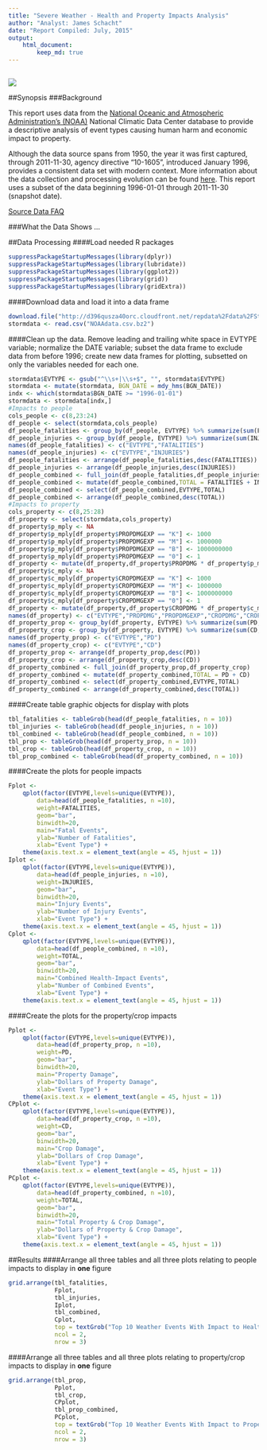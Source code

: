 ```yaml
---
title: "Severe Weather - Health and Property Impacts Analysis"
author: "Analyst: James Schacht"
date: "Report Compiled: July, 2015"
output: 
    html_document: 
        keep_md: true
---
```

##
<a href="http://www.linkedin.com/in/schachtjames" target="_blank" title="James Schacht"><img src="http://itsprinting.org/images/james.schacht.jpg"></a>

##Synopsis
###Background
<p>
This report uses data from the <a href=https://www.ncdc.noaa.gov/" target="_blank">National Oceanic and Atmospheric Administration's (NOAA)</a> National Climatic Data Center database to provide a descriptive analysis of event types causing human harm and economic impact to property. 
</p>
<p>
Although the data source spans from 1950, the year it was first captured, through 2011-11-30, agency directive "10-1605", introduced January 1996, provides a consistent data set with modern context. More information about the data collection and processing evolution can be found <a href="https://www.ncdc.noaa.gov/stormevents/details.jsp" target="_blank">here</a>.  This report uses a subset of the data beginning 1996-01-01 through 2011-11-30 (snapshot date).
</p>
<p>
<a href="https://d396qusza40orc.cloudfront.net/repdata%2Fpeer2_doc%2FNCDC%20Storm%20Events-FAQ%20Page.pdf" target="_blank">Source Data FAQ</a>
</p>
###What the Data Shows
...


##Data Processing
####Load needed R packages
```r
suppressPackageStartupMessages(library(dplyr))
suppressPackageStartupMessages(library(lubridate))
suppressPackageStartupMessages(library(ggplot2))
suppressPackageStartupMessages(library(grid))
suppressPackageStartupMessages(library(gridExtra))
``` 
####Download data and load it into a data frame
```r
download.file("http://d396qusza40orc.cloudfront.net/repdata%2Fdata%2FStormData.csv.bz2", "NOAAdata.csv.bz2", mode="wb")
stormdata <- read.csv("NOAAdata.csv.bz2")
```
####Clean up the data. Remove leading and trailing white space in EVTYPE variable; normalize the DATE variable; subset the data frame to exclude data from before 1996; create new data frames for plotting, subsetted on only the variables needed for each one.
```r
stormdata$EVTYPE <- gsub("^\\s+|\\s+$", "", stormdata$EVTYPE)
stormdata <- mutate(stormdata, BGN_DATE = mdy_hms(BGN_DATE))
indx <- which(stormdata$BGN_DATE >= "1996-01-01")
stormdata <- stormdata[indx,]
#Impacts to people
cols_people <- c(8,23:24)
df_people <- select(stormdata,cols_people)
df_people_fatalities <- group_by(df_people, EVTYPE) %>% summarize(sum(FATALITIES))
df_people_injuries <- group_by(df_people, EVTYPE) %>% summarize(sum(INJURIES))
names(df_people_fatalities) <- c("EVTYPE","FATALITIES")
names(df_people_injuries) <- c("EVTYPE","INJURIES")
df_people_fatalities <- arrange(df_people_fatalities,desc(FATALITIES))
df_people_injuries <- arrange(df_people_injuries,desc(INJURIES))
df_people_combined <- full_join(df_people_fatalities,df_people_injuries)
df_people_combined <- mutate(df_people_combined,TOTAL = FATALITIES + INJURIES)
df_people_combined <- select(df_people_combined,EVTYPE,TOTAL)
df_people_combined <- arrange(df_people_combined,desc(TOTAL))
#Impacts to property
cols_property <- c(8,25:28)
df_property <- select(stormdata,cols_property)
df_property$p_mply <- NA
df_property$p_mply[df_property$PROPDMGEXP == "K"] <- 1000
df_property$p_mply[df_property$PROPDMGEXP == "M"] <- 1000000
df_property$p_mply[df_property$PROPDMGEXP == "B"] <- 1000000000
df_property$p_mply[df_property$PROPDMGEXP == "0"] <- 1
df_property <- mutate(df_property,df_property$PROPDMG * df_property$p_mply)
df_property$c_mply <- NA
df_property$c_mply[df_property$CROPDMGEXP == "K"] <- 1000
df_property$c_mply[df_property$CROPDMGEXP == "M"] <- 1000000
df_property$c_mply[df_property$CROPDMGEXP == "B"] <- 1000000000
df_property$c_mply[df_property$CROPDMGEXP == "0"] <- 1
df_property <- mutate(df_property,df_property$CROPDMG * df_property$c_mply)
names(df_property) <- c("EVTYPE","PROPDMG","PROPDMGEXP","CROPDMG","CROPDMGEXP","p_mply","PD","c_mply","CD")
df_property_prop <- group_by(df_property, EVTYPE) %>% summarize(sum(PD,na.rm=T))
df_property_crop <- group_by(df_property, EVTYPE) %>% summarize(sum(CD,na.rm=T))
names(df_property_prop) <- c("EVTYPE","PD")
names(df_property_crop) <- c("EVTYPE","CD")
df_property_prop <- arrange(df_property_prop,desc(PD))
df_property_crop <- arrange(df_property_crop,desc(CD))
df_property_combined <- full_join(df_property_prop,df_property_crop)
df_property_combined <- mutate(df_property_combined,TOTAL = PD + CD)
df_property_combined <- select(df_property_combined,EVTYPE,TOTAL)
df_property_combined <- arrange(df_property_combined,desc(TOTAL))
```
####Create table graphic objects for display with plots
```r
tbl_fatalities <- tableGrob(head(df_people_fatalities, n = 10))
tbl_injuries <- tableGrob(head(df_people_injuries, n = 10))
tbl_combined <- tableGrob(head(df_people_combined, n = 10))
tbl_prop <- tableGrob(head(df_property_prop, n = 10))
tbl_crop <- tableGrob(head(df_property_crop, n = 10))
tbl_prop_combined <- tableGrob(head(df_property_combined, n = 10))
```
####Create the plots for people impacts
```r
Fplot <- 
    qplot(factor(EVTYPE,levels=unique(EVTYPE)),
        data=head(df_people_fatalities, n =10), 
        weight=FATALITIES, 
        geom="bar", 
        binwidth=20,
        main="Fatal Events",
        ylab="Number of Fatalities",
        xlab="Event Type") +
    theme(axis.text.x = element_text(angle = 45, hjust = 1))
Iplot <- 
    qplot(factor(EVTYPE,levels=unique(EVTYPE)),
        data=head(df_people_injuries, n =10), 
        weight=INJURIES, 
        geom="bar", 
        binwidth=20,
        main="Injury Events",
        ylab="Number of Injury Events",
        xlab="Event Type") +
    theme(axis.text.x = element_text(angle = 45, hjust = 1))
Cplot <- 
    qplot(factor(EVTYPE,levels=unique(EVTYPE)),
        data=head(df_people_combined, n =10), 
        weight=TOTAL, 
        geom="bar", 
        binwidth=20,
        main="Combined Health-Impact Events",
        ylab="Number of Combined Events",
        xlab="Event Type") +
    theme(axis.text.x = element_text(angle = 45, hjust = 1))
```
####Create the plots for the property/crop impacts
```r
Pplot <- 
    qplot(factor(EVTYPE,levels=unique(EVTYPE)),
        data=head(df_property_prop, n =10), 
        weight=PD, 
        geom="bar", 
        binwidth=20,
        main="Property Damage",
        ylab="Dollars of Property Damage",
        xlab="Event Type") +
    theme(axis.text.x = element_text(angle = 45, hjust = 1))
CPplot <- 
    qplot(factor(EVTYPE,levels=unique(EVTYPE)),
        data=head(df_property_crop, n =10), 
        weight=CD, 
        geom="bar", 
        binwidth=20,
        main="Crop Damage",
        ylab="Dollars of Crop Damage",
        xlab="Event Type") +
    theme(axis.text.x = element_text(angle = 45, hjust = 1))
PCplot <- 
    qplot(factor(EVTYPE,levels=unique(EVTYPE)),
        data=head(df_property_combined, n =10), 
        weight=TOTAL, 
        geom="bar", 
        binwidth=20,
        main="Total Property & Crop Damage",
        ylab="Dollars of Property & Crop Damage",
        xlab="Event Type") +
    theme(axis.text.x = element_text(angle = 45, hjust = 1))
```
##Results
####Arrange all three tables and all three plots relating to people impacts to display in <strong>one</strong> figure
```r
grid.arrange(tbl_fatalities,
             Fplot,
             tbl_injuries,
             Iplot,
             tbl_combined,
             Cplot,
             top = textGrob("Top 10 Weather Events With Impact to Health 1996 - 2011",gp=gpar(fontsize=20,font=3)),
             ncol = 2,
             nrow = 3)
```

####Arrange all three tables and all three plots relating to property/crop impacts to display in <strong>one</strong> figure
```r
grid.arrange(tbl_prop,
             Pplot,
             tbl_crop,
             CPplot,
             tbl_prop_combined,
             PCplot,
             top = textGrob("Top 10 Weather Events With Impact to Property & Crop Damage 1996 - 2011",gp=gpar(fontsize=20,font=3)),
             ncol = 2,
             nrow = 3)
```
